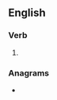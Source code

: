 ==English==

===Verb===
{{head|en|verb form}}

# {{en-third-person singular of|incase}}

===Anagrams===
* {{l|en|caseins}}